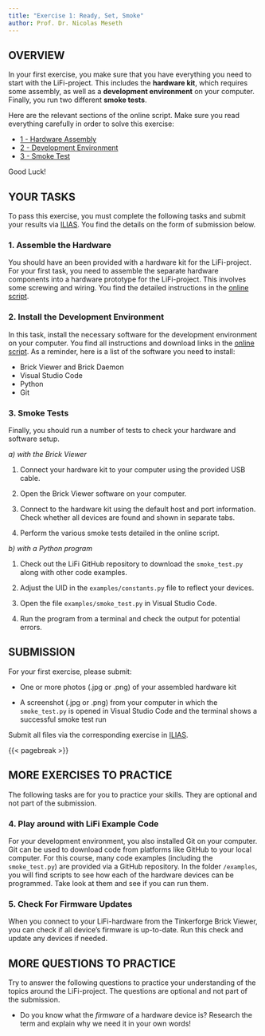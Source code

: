 ```yaml
---
title: "Exercise 1: Ready, Set, Smoke"
author: Prof. Dr. Nicolas Meseth
---
```


## OVERVIEW

In your first exercise, you make sure that you have everything you need to start with the LiFi-project. This includes the **hardware kit**, which requires some assembly, as well as a **development environment** on your computer. Finally, you run two different **smoke tests**.

Here are the relevant sections of the online script. Make sure you read everything carefully in order to solve this exercise:

-   [1 - Hardware Assembly](https://lifi.datalit.de/lifi-project/hardware-assembly)
-   [2 - Development Environment](https://lifi.datalit.de/lifi-project/development-environment)
-   [3 - Smoke Test](https://lifi.datalit.de/lifi-project/smoke-test)

Good Luck!

## YOUR TASKS

To pass this exercise, you must complete the following tasks and submit your results via [ILIAS](https://lms.hs-osnabrueck.de). You find the details on the form of submission below.

### 1. Assemble the Hardware

You should have an been provided with a hardware kit for the LiFi-project. For your first task, you need to assemble the separate hardware components into a hardware prototype for the LiFi-project. This involves some screwing and wiring. You find the detailed instructions in the [online script](https://lifi.datalit.de/lifi-project/hardware-assembly).

### 2. Install the Development Environment

In this task, install the necessary software for the development environment on your computer. You find all instructions and download links in the [online script](https://lifi.datalit.de/lifi-project/development-environment). As a reminder, here is a list of the software you need to install:

-   Brick Viewer and Brick Daemon
-   Visual Studio Code
-   Python
-   Git

### 3. Smoke Tests

Finally, you should run a number of tests to check your hardware and software setup.

*a) with the Brick Viewer*

1.  Connect your hardware kit to your computer using the provided USB cable.

2.  Open the Brick Viewer software on your computer.

3.  Connect to the hardware kit using the default host and port information. Check whether all devices are found and shown in separate tabs.

4.  Perform the various smoke tests detailed in the online script.

*b) with a Python program*

1.  Check out the LiFi GitHub repository to download the `smoke_test.py` along with other code examples.

2.  Adjust the UID in the `examples/constants.py` file to reflect your devices.

3.  Open the file `examples/smoke_test.py` in Visual Studio Code.

4.  Run the program from a terminal and check the output for potential errors.

## SUBMISSION

For your first exercise, please submit:

-   One or more photos (.jpg or .png) of your assembled hardware kit

-   A screenshot (.jpg or .png) from your computer in which the `smoke_test.py` is opened in Visual Studio Code and the terminal shows a successful smoke test run

Submit all files via the corresponding exercise in [ILIAS](https://lms.hs-osnabrueck.de).

{{< pagebreak >}}


## MORE EXERCISES TO PRACTICE

The following tasks are for you to practice your skills. They are optional and not part of the submission.

### 4. Play around with LiFi Example Code

For your development environment, you also installed Git on your computer. Git can be used to download code from platforms like GitHub to your local computer. For this course, many code examples (including the `smoke_test.py`) are provided via a GitHub repository. In the folder `/examples`, you will find scripts to see how each of the hardware devices can be programmed. Take look at them and see if you can run them.

### 5. Check For Firmware Updates

When you connect to your LiFi-hardware from the Tinkerforge Brick Viewer, you can check if all device's firmware is up-to-date. Run this check and update any devices if needed.


## MORE QUESTIONS TO PRACTICE

Try to answer the following questions to practice your understanding of the topics around the LiFi-project. The questions are optional and not part of the submission.

-   Do you know what the *firmware* of a hardware device is? Research the term and explain why we need it in your own words!

